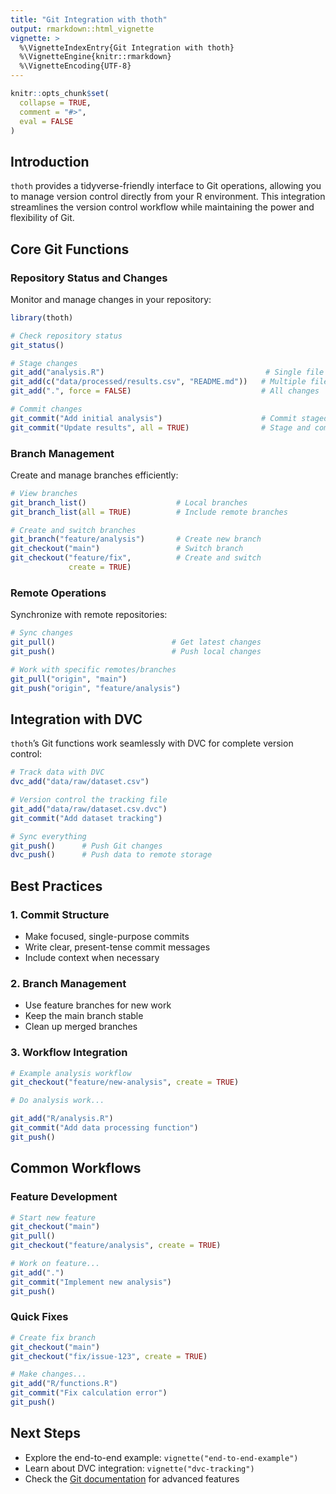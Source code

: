 ```yaml
---
title: "Git Integration with thoth"
output: rmarkdown::html_vignette
vignette: >
  %\VignetteIndexEntry{Git Integration with thoth}
  %\VignetteEngine{knitr::rmarkdown}
  %\VignetteEncoding{UTF-8}
---
```


```r
knitr::opts_chunk$set(
  collapse = TRUE,
  comment = "#>",
  eval = FALSE
)
```

## Introduction

`thoth` provides a tidyverse-friendly interface to Git operations, allowing you to manage version control directly from your R environment. This integration streamlines the version control workflow while maintaining the power and flexibility of Git.

## Core Git Functions

### Repository Status and Changes

Monitor and manage changes in your repository:

```r
library(thoth)

# Check repository status
git_status()

# Stage changes
git_add("analysis.R")                                    # Single file
git_add(c("data/processed/results.csv", "README.md"))   # Multiple files
git_add(".", force = FALSE)                             # All changes

# Commit changes
git_commit("Add initial analysis")                      # Commit staged changes
git_commit("Update results", all = TRUE)                # Stage and commit all changes
```

### Branch Management

Create and manage branches efficiently:

```r
# View branches
git_branch_list()                    # Local branches
git_branch_list(all = TRUE)          # Include remote branches

# Create and switch branches
git_branch("feature/analysis")       # Create new branch
git_checkout("main")                 # Switch branch
git_checkout("feature/fix",          # Create and switch
             create = TRUE)
```

### Remote Operations

Synchronize with remote repositories:

```r
# Sync changes
git_pull()                          # Get latest changes
git_push()                          # Push local changes

# Work with specific remotes/branches
git_pull("origin", "main")
git_push("origin", "feature/analysis")
```

## Integration with DVC

`thoth`'s Git functions work seamlessly with DVC for complete version control:

```r
# Track data with DVC
dvc_add("data/raw/dataset.csv")

# Version control the tracking file
git_add("data/raw/dataset.csv.dvc")
git_commit("Add dataset tracking")

# Sync everything
git_push()      # Push Git changes
dvc_push()      # Push data to remote storage
```

## Best Practices

### 1. Commit Structure  

- Make focused, single-purpose commits  
- Write clear, present-tense commit messages  
- Include context when necessary  

### 2. Branch Management  

- Use feature branches for new work  
- Keep the main branch stable  
- Clean up merged branches  

### 3. Workflow Integration
```r
# Example analysis workflow
git_checkout("feature/new-analysis", create = TRUE)

# Do analysis work...

git_add("R/analysis.R")
git_commit("Add data processing function")
git_push()
```

## Common Workflows

### Feature Development

```r
# Start new feature
git_checkout("main")
git_pull()
git_checkout("feature/analysis", create = TRUE)

# Work on feature...
git_add(".")
git_commit("Implement new analysis")
git_push()
```

### Quick Fixes

```r
# Create fix branch
git_checkout("main")
git_checkout("fix/issue-123", create = TRUE)

# Make changes...
git_add("R/functions.R")
git_commit("Fix calculation error")
git_push()
```

## Next Steps  

- Explore the end-to-end example: `vignette("end-to-end-example")`  
- Learn about DVC integration: `vignette("dvc-tracking")`  
- Check the [Git documentation](https://git-scm.com/doc) for advanced features  
